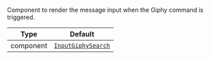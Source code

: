 Component to render the message input when the Giphy command is triggered.

| Type      | Default                                                                |
| --------- | ---------------------------------------------------------------------- |
| component | [`InputGiphySearch`](../../../../ui-components/input_giphy_search.mdx) |
